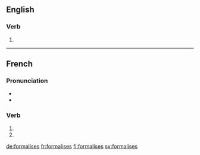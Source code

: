 {{also|formalisés}}
==English==

===Verb===
{{head|en|verb form}}

# {{en-third-person singular of|formalise}}

----

==French==

===Pronunciation===
* {{IPA|lang=fr|/fɔʁ.ma.liz/}}
* {{homophones|lang=fr|formalise|formalisent}}

===Verb===
{{fr-verb-form}}

# {{conjugation of|formaliser||2|s|pres|ind|lang=fr}}
# {{conjugation of|formaliser||2|s|pres|sub|lang=fr}}

[[de:formalises]]
[[fr:formalises]]
[[fi:formalises]]
[[sv:formalises]]